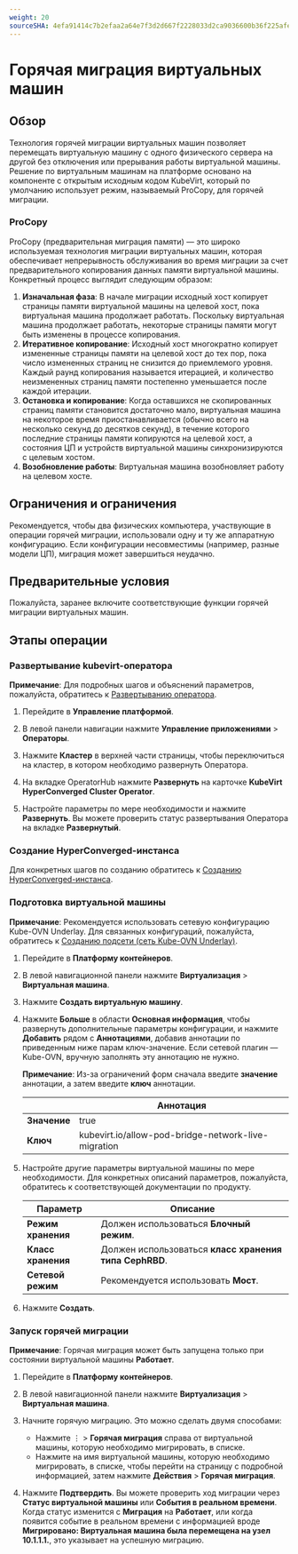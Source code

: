 ```yaml
---
weight: 20
sourceSHA: 4efa91414c7b2efaa2a64e7f3d2d667f2228033d2ca9036600b36f225afe1b43
---
```


# Горячая миграция виртуальных машин

## Обзор

Технология горячей миграции виртуальных машин позволяет перемещать виртуальную машину с одного физического сервера на другой без отключения или прерывания работы виртуальной машины. Решение по виртуальным машинам на платформе основано на компоненте с открытым исходным кодом KubeVirt, который по умолчанию использует режим, называемый ProCopy, для горячей миграции.

### ProCopy

ProCopy (предварительная миграция памяти) — это широко используемая технология миграции виртуальных машин, которая обеспечивает непрерывность обслуживания во время миграции за счет предварительного копирования данных памяти виртуальной машины. Конкретный процесс выглядит следующим образом:

1. **Изначальная фаза**: В начале миграции исходный хост копирует страницы памяти виртуальной машины на целевой хост, пока виртуальная машина продолжает работать. Поскольку виртуальная машина продолжает работать, некоторые страницы памяти могут быть изменены в процессе копирования.
2. **Итеративное копирование**: Исходный хост многократно копирует измененные страницы памяти на целевой хост до тех пор, пока число измененных страниц не снизится до приемлемого уровня. Каждый раунд копирования называется итерацией, и количество неизмененных страниц памяти постепенно уменьшается после каждой итерации.
3. **Остановка и копирование**: Когда оставшихся не скопированных страниц памяти становится достаточно мало, виртуальная машина на некоторое время приостанавливается (обычно всего на несколько секунд до десятков секунд), в течение которого последние страницы памяти копируются на целевой хост, а состояния ЦП и устройств виртуальной машины синхронизируются с целевым хостом.
4. **Возобновление работы**: Виртуальная машина возобновляет работу на целевом хосте.

## Ограничения и ограничения

Рекомендуется, чтобы два физических компьютера, участвующие в операции горячей миграции, использовали одну и ту же аппаратную конфигурацию. Если конфигурации несовместимы (например, разные модели ЦП), миграция может завершиться неудачно.

## Предварительные условия

Пожалуйста, заранее включите соответствующие функции горячей миграции виртуальных машин.

## Этапы операции

### Развертывание kubevirt-оператора

**Примечание**: Для подробных шагов и объяснений параметров, пожалуйста, обратитесь к [Развертыванию оператора]().

1. Перейдите в **Управление платформой**.

2. В левой панели навигации нажмите **Управление приложениями** > **Операторы**.

3. Нажмите **Кластер** в верхней части страницы, чтобы переключиться на кластер, в котором необходимо развернуть Оператора.

4. На вкладке OperatorHub нажмите **Развернуть** на карточке **KubeVirt HyperConverged Cluster Operator**.

5. Настройте параметры по мере необходимости и нажмите **Развернуть**. Вы можете проверить статус развертывания Оператора на вкладке **Развернутый**.

### Создание HyperConverged-инстанса

Для конкретных шагов по созданию обратитесь к [Созданию HyperConverged-инстанса](../../installation.mdx#creating-a-hyperconverged-instance).

### Подготовка виртуальной машины

**Примечание**: Рекомендуется использовать сетевую конфигурацию Kube-OVN Underlay. Для связанных конфигураций, пожалуйста, обратитесь к [Созданию подсети (сеть Kube-OVN Underlay)](/configure/networking/functions/subnet_kubeovn_underlay.mdx).

1. Перейдите в **Платформу контейнеров**.

2. В левой навигационной панели нажмите **Виртуализация** > **Виртуальная машина**.

3. Нажмите **Создать виртуальную машину**.

4. Нажмите **Больше** в области **Основная информация**, чтобы развернуть дополнительные параметры конфигурации, и нажмите **Добавить** рядом с **Аннотациями**, добавив аннотации по приведенным ниже парам ключ-значение. Если сетевой плагин — Kube-OVN, вручную заполнять эту аннотацию не нужно.

   **Примечание**: Из-за ограничений форм сначала введите **значение** аннотации, а затем введите **ключ** аннотации.

   |           | Аннотация                                       |
   | --------- | ------------------------------------------------ |
   | **Значение** | true                                           |
   | **Ключ**   | kubevirt.io/allow-pod-bridge-network-live-migration |

5. Настройте другие параметры виртуальной машины по мере необходимости. Для конкретных описаний параметров, пожалуйста, обратитесь к соответствующей документации по продукту.

   | Параметр         | Описание                                             |
   | ----------------- | ---------------------------------------------------- |
   | **Режим хранения**   | Должен использоваться **Блочный режим**.             |
   | **Класс хранения** | Должен использоваться **класс хранения типа CephRBD**. |
   | **Сетевой режим**  | Рекомендуется использовать **Мост**.                 |

6. Нажмите **Создать**.

### Запуск горячей миграции

**Примечание**: Горячая миграция может быть запущена только при состоянии виртуальной машины **Работает**.

1. Перейдите в **Платформу контейнеров**.

2. В левой навигационной панели нажмите **Виртуализация** > **Виртуальная машина**.

3. Начните горячую миграцию. Это можно сделать двумя способами:
   - Нажмите ⋮ > **Горячая миграция** справа от виртуальной машины, которую необходимо мигрировать, в списке.
   - Нажмите на имя виртуальной машины, которую необходимо мигрировать, в списке, чтобы перейти на страницу с подробной информацией, затем нажмите **Действия** > **Горячая миграция**.

4. Нажмите **Подтвердить**. Вы можете проверить ход миграции через **Статус виртуальной машины** или **События в реальном времени**. Когда статус изменится с **Миграция** на **Работает**, или когда появится событие в реальном времени с информацией вроде **Мигрировано: Виртуальная машина была перемещена на узел 10.1.1.1.**, это указывает на успешную миграцию.
